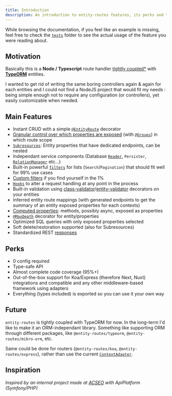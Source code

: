 ```yaml
---
title: Introduction
description: An introduction to entity-routes features, its perks and the problem it solves.
---
```



<DocAlert status="success" >


While browsing the documentation, if you feel like an example is missing, feel free to check the
[`tests`](https://github.com/astahmer/entity-routes/tree/main/tests) folder to see the actual usage of the feature you
were reading about.

</DocAlert>


## Motivation

Basically this is a **Node / Typescript** route handler [tightly coupled\*](#future) with
**[TypeORM](https://github.com/typeorm/typeorm/)** entities.

I wanted to get rid of writing the same boring controllers again & again for each entities and I could not find a NodeJS
project that would fit my needs : being simple enough not to require any configuration (or controllers), yet easily
customizable when needed.

## Main Features

-   Instant CRUD with a simple [`@EntityRoute`](/definitions#entityroute) decorator
-   [Granular control over which properties are exposed](/groups/introduction) (with [`@Groups`](/definitions#groups))
    in which route scope
-   [`Subresources`](/entity-routes/subresources/introduction): Entity properties that have dedicated endpoints, can be
    nested
-   Independant service components (Database [`Reader`](/definitions/classes/reader), `Persister`,
    [`RelationManager`](/definitions/classes/relationmanager) etc...)
-   Built-in powerful [`filters`](/filters/introduction) for lists (`Search`/`Pagination`) that should fit well for 99%
    use cases
-   [Custom filters](/filters/custom-filter) if you find yourself in the 1%
-   [`Hooks`](/entity-routes/hooks) to alter a request handling at any point in the process
-   Built-in validation using
    [class-validator](https://github.com/typestack/class-validator)/[entity-validator](https://github.com/astahmer/entity-validator)
    decorators on your entities
-   Inferred entity route mappings (with generated endpoints to get the summary of an entity exposed properties for each
    contexts)
-   [Computed properties](/groups/computed-property): methods, possibly async, exposed as properties
-   [`@MaxDepth`](/definitions#maxdepth) decorator for entity/properties
-   Optimized SQL queries with only exposed properties selected
-   Soft delete/restoration supported (also for Subresources)
-   Standardized REST [responses](/entity-routes/introduction)

## Perks

-   0 config required
-   Type-safe API
-   Almost complete code coverage (95%+)
-   Out-of-the-box support for Koa/Express (therefore Next, Nuxt) integrations and compatible and any other
    middleware-based framework using adapters
-   Everything (types included) is exported so you can use it your own way

## Future

`entity-routes` is tightly coupled with TypeORM for now. In the long-term I'd like to make it an ORM-independant
library. Something like supporting ORM through different packages, like `@entity-routes/typeorm`,
`@entity-routes/mikro-orm`, etc.

Same could be done for routers (`@entity-routes/koa`, `@entity-routes/express`), rather than use the current
[`ContextAdapter`](/definitions#contextadapter).

## Inspiration

_Inspired by an internal project made at [ACSEO](https://acseo.fr/) with ApiPlatform (Symfony/PHP)_
